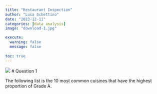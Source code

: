 ```yaml
---
title: "Restaurant Inspection"
author: "Luca Schettino"
date: "2023-12-11"
categories: [data analysis]
image: "download-1.jpg"

execute: 
  warning: false
  message: false
  
toc: true
---
```


![](res.jpg)
# Question 1

The following list is the 10 most common cuisines that have the highest proportion of Grade A.

```r

```

